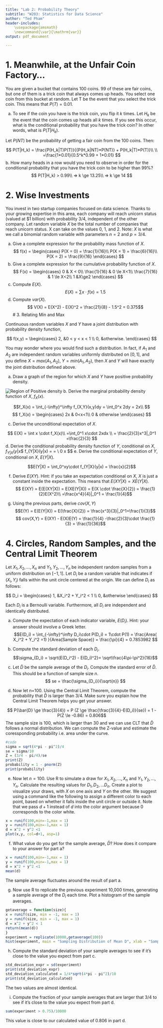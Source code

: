 ```yaml
---
title: "Lab 2: Probability Theory"
subtitle: "W203: Statistics for Data Science"
author: "Ted Pham"
header-includes:
    \usepackage{amsmath}
    \newcommand{\var}{\mathrm{var}}
output: pdf_document

---
```


# 1. Meanwhile, at the Unfair Coin Factory...

You are given a bucket that contains 100 coins.  99 of these are fair coins, but one of them is a trick coin that always comes up heads.  You select one coin from this bucket at random.  Let T be the event that you select the trick coin.  This means that $P(T) = 0.01$.

a. To see if the coin you have is the trick coin, you flip it $k$ times.  Let $H_k$ be the event that the coin comes up heads all $k$ times.  If you see this occur, what is the conditional probability that you have the trick coin?  In other words, what is $P(T|H_k)$.

Let $P(NT)$ be the probability of getting a fair coin from the 100 coins. Then:

$$
P(T|H_k) = \frac{P(H_k|T)P(T)}{{P(H_k|NT)*P(NT)} + P(H_k|T)*P(T)}\\
\\
=\frac{1*0.01}{0.5^k*0.99 + 1*0.01}
$$
b. How many heads in a row would you need to observe in order for the conditional probability that you have the trick coin to be higher than 99%?
$$ P(T|H_k) > 0.99\\
=> k \ge 13.25\\
=> k \ge 14
$$
                        
# 2. Wise Investments 

You invest in two startup companies focused on data science.  Thanks to your growing expertise in this area, each company will reach unicorn status (valued at $1 billion) with probability 3/4, independent of the other company.  Let random variable $X$ be the total number of companies that reach unicorn status.  X can take on the values 0, 1, and 2.  Note: $X$ is what we call a binomial random variable with parameters $n=2$ and $p=3/4$.

a. Give a complete expression for the probability mass function of $X$.
$$
f(x) = \begin{cases}
P(X = 0) = \frac{1}{16}\\
P(X = 1) = \frac{6}{16}\\
P(X = 2) = \frac{9}{16}
\end{cases}
$$
b. Give a complete expression for the cumulative probability function of $X$.
$$
F(x) = \begin{cases}
0 & X < 0\\
\frac{1}{16} & 0 \le X<1\\
\frac{7}{16} & 1 \le X<2\\
1 &X\ge2
\end{cases}
$$
c. Compute $E(X)$.
$$
E(X) = \sum x\cdot f(x) = 1.5
$$
d. Compute $var(X)$.
$$
V(X) = E(X^2) - E(X)^2 = \frac{21}{8} - 1.5^2 = 0.375$$
# 3. Relating Min and Max

Continuous random variables $X$ and $Y$ have a joint distribution with probability density function,

$$ f(x,y) = \begin{cases}
2, &0 < y < x < 1 \\
0, &otherwise.
\end{cases} $$

You may wonder where you would find such a distribution.  In fact, if $A_1$ and $A_2$ are independent random variables uniformly distributed on $[0,1]$, and you define $X = max(A_1,A_2)$, $Y = min(A_1,A_2)$, then $X$ and $Y$ will have exactly the joint distribution defined above.

a. Draw a graph of the region for which $X$ and $Y$ have positive probability density.

![Region of Positive density](region.png)
b. Derive the marginal probability density function of $X$, $f_X(x)$.

$$f_X(x) = \int_{-\infty}^\infty f_{X,Y}(x,y)dy = \int_0^x 2dy = 2x\\
$$
$$
f_X(x) = \begin{cases}
2x & 0<x<1\\
0 & otherwise
\end{cases}
$$


c. Derive the unconditional expectation of $X$.

$$ 
E(X) = \int x \cdot f_X(x)\\
=\int_0^1 x\cdot 2xdx \\
= \frac{2}{3}x^3|_0^1
=\frac{2}{3} $$
d. Derive the conditional probability density function of $Y$, conditional on $X$, $f_{Y|X}(y|x
$$
f_{Y|X}(y|x) = \frac{f_{X,Y}(x,y)}{f_X(x)} = \frac{1}{x}\\
0 \le x \le 1$$
e. Derive the conditional expectation of $Y$, conditional on $X$, $E(Y|X)$.

$$E(Y|X) = \int_0^xy\cdot f_{Y|X}(y|x) = \frac{x}{2}$$

f. Derive $E(XY)$.  Hint: if you take an expectation conditional on $X$, $X$ is just a constant inside the expectation.  This means that $E(XY|X) = XE(Y|X)$.
$$ E(XY) = E(E(XY|X)) = E(XE(Y|X)) = E(X \cdot \frac{X}{2}) = \frac{1}{2}E(X^2)\\
=\frac{x^4}{4}|_0^1 = \frac{1}{4}$$

g. Using the previous parts, derive $cov(X,Y)$
$$E(Y) = E(E(Y|X)) = E(\frac{X}{2}) = \frac{x^3}{3}|_0^1=\frac{1}{3}$$
$$ cov(X,Y) = E(XY) - E(X)E(Y) = \frac{1}{4} -\frac{2}{3}\cdot \frac{1}{3} = \frac{1}{36}$$

# 4. Circles, Random Samples, and the Central Limit Theorem

Let $X_1, X_2,...,X_n$ and $Y_1,Y_2,...,Y_n$ be independent random samples from a uniform distribution on $[-1,1]$.  Let $D_i$ be a random variable that indicates if $(X_i,Y_i)$ falls within the unit circle centered at the origin.  We can define $D_i$ as follows:

$$ D_i = \begin{cases}
1, &X_i^2 + Y_i^2 < 1 \\
0, &otherwise
\end{cases}
$$

Each $D_i$ is a Bernoulli variable.  Furthermore, all $D_i$ are independent and identically distributed.

a. Compute the expectation of each indicator variable, $E(D_i)$.  Hint: your answer should involve a Greek letter.
$$E(D_i) = \int_{-\infty}^\infty D_i\cdot P(D_i) = 1\cdot P(1) = \frac{Area( X_i^2 + Y_i^2 =1) }{Area(Sample Space)} = \frac{\pi}{4} = 0.7853982 $$

b. Compute the standard deviation of each $D_i$.
$$\sigma_{D_i} = \sqrt{E(D_i^2) - E(D_i)^2}= \sqrt\frac{4\pi-\pi^2}{16}$$
c. Let $\bar{D}$ be the sample average of the $D_i$.  Compute the standard error of $\bar{D}$.  This should be a function of sample size $n$.
$$ se = \frac{\sigma_{D_i}}{\sqrt{n}} $$

d. Now let n=100.  Using the Central Limit Theorem, compute the probability that $\bar{D}$ is larger than $3/4$.  Make sure you explain how the Central Limit Theorem helps you get your answer.

$$ P(\bar{D} \ge \frac{3}{4}) = P (Z \ge \frac{\frac{3}{4}-E(D_i)}{se}) = 1 - P(Z \le -0.86) = 0.806$$
The sample size is 100, which is larger than 30 and we can use CLT that $\bar{D}$ follows a normal distribution. 
We can compute the Z-value and estimate the coressponding probability i.e. area under the curve.
```r
#code
sigma = sqrt(4*pi - pi^2)/4
se = sigma/10
Z = (3/4 - pi/4)/se
print(Z)
probability = 1 - pnorm(Z)
print(probability)
```
e. Now let $n=100$.  Use R to simulate a draw for $X_1, X_2,...,X_n$ and $Y_1,Y_2,...,Y_n$.  Calculate the resulting values for $D_1, D_2,...D_n$.  Create a plot to visualize your draws, with $X$ on one axis and $Y$ on the other.  We suggest using a command like the following to assign a different color to each point, based on whether it falls inside the unit circle or outside it.  Note that we pass $d+1$ instead of $d$ into the color argument because 0 corresponds to the color white.

```r
x = runif(100,min=-1,max = 1)
y = runif(100,min=-1,max = 1)
d = x^2 + y^2 <1
plot(x,y, col=d+1, asp=1)
```


f. What value do you get for the sample average, $\bar{D}$?  How does it compare to your answer for part a?

```r
x = runif(100,min=-1,max = 1)
y = runif(100,min=-1,max = 1)
d = x^2 + y^2 <1
mean(d)
```

The sample average fluctuates around the result of part a.

g. Now use R to replicate the previous experiment 10,000 times, generating a sample average of the $D_i$ each time.  Plot a histogram of the sample averages.
```r
getaverage = function(size){
x = runif(size, min = -1, max = 1)
y = runif(size, min = -1, max = 1)
d = x^2 + y^2 < 1
return(mean(d))
}
experiment = replicate(10000,getaverage(100))
hist(experiment, main = "Sampling Distribution of Mean D", xlab = "Sample Mean")
```



h. Compute the standard deviation of your sample averages to see if it's close to the value you expect from part c.
```r
std_deviation_expr = sd(experiment)
print(std_deviation_expr)
std_deviation_calculated = 1/4*sqrt(4*pi - pi^2)/10
print(std_deviation_calculated)
```
The two values are almost identical.

i. Compute the fraction of your sample averages that are larger that $3/4$ to see if it's close to the value you expect from part d.
```r
sum(experiment > 0.75)/10000
```
This value is close to our calculated value of 0.806 in part d.




